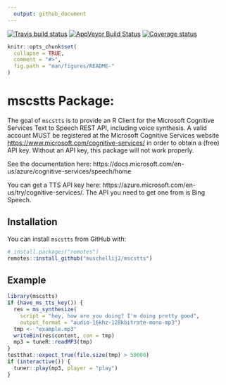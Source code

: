 ```yaml
---
  output: github_document
---
```


[![Travis build status](https://travis-ci.org/muschellij2/mscstts.svg?branch=master)](https://travis-ci.org/muschellij2/mscstts)
[![AppVeyor Build Status](https://ci.appveyor.com/api/projects/status/github/muschellij2/mscstts?branch=master&svg=true)](https://ci.appveyor.com/project/muschellij2/mscstts)
[![Coverage status](https://coveralls.io/repos/github/muschellij2/mscstts/badge.svg?branch=master)](https://coveralls.io/r/muschellij2/mscstts?branch=master)
<!-- README.md is generated from README.Rmd. Please edit that file -->

```r
knitr::opts_chunk$set(
  collapse = TRUE,
  comment = "#>",
  fig.path = "man/figures/README-"
)
```
# mscstts Package: 
The goal of `mscstts` is to provide an R Client for the Microsoft Cognitive Services Text to Speech REST API, including voice synthesis. A valid account MUST be registered at the Microsoft Cognitive Services website <https://www.microsoft.com/cognitive-services/> in order to obtain a (free) API key. Without an API key, this package will not work properly.

See the documentation here: https://docs.microsoft.com/en-us/azure/cognitive-services/speech/home

You can get a TTS API key here: https://azure.microsoft.com/en-us/try/cognitive-services/.  The API you need to get one from is Bing Speech.

## Installation

You can install `mscstts` from GitHub with:

```r
# install.packages("remotes")
remotes::install_github("muschellij2/mscstts")
```


## Example

```r
library(mscstts)
if (have_ms_tts_key()) {
  res = ms_synthesize(
    script = "hey, how are you doing? I'm doing pretty good",
    output_format = "audio-16khz-128kbitrate-mono-mp3")
  tmp <- "example.mp3"
  writeBin(res$content, con = tmp)
  mp3 = tuneR::readMP3(tmp)
}
testthat::expect_true(file.size(tmp) > 50000)
if (interactive()) {
  tuner::play(mp3, player = "play")
}
```
